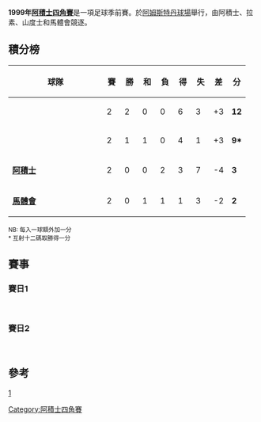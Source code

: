 {{noteTA
|G1=Football
|G2=意甲
|G3=南美球會
|G4=荷蘭足球聯賽
|G5=laliga
|G6=People
|1=zh-hans:西蒙尼·因扎吉;zh-hant:西蒙尼·因扎吉;zh-hk:施蒙尼·恩沙基;zh-tw:西蒙尼·因扎吉;zh-mo:施蒙尼·恩沙基;
|2=zh-hans:阿伦·博克西奇;zh-hk:阿倫·波錫;zh-tw:阿倫·博克西奇;
|3=zh-hans:斯尼萨·米哈伊洛维奇;zh-hk:施尼沙·米赫洛域;zh-tw:斯尼薩·米哈伊洛維奇;
}}
'''1999年[[阿積士四角賽|阿積士四角賽]]'''是一項足球季前賽。於[[阿姆斯特丹球場|阿姆斯特丹球場]]舉行，由阿積士、拉素、山度士和馬體會競逐。

==積分榜==
{| class="wikitable" style="text-align: center;"
|-
!width="175"|球隊
!width="20"|賽
!width="20"|勝
!width="20"|和
!width="20"|負
!width="20"|得
!width="20"|失
!width="20"|差
!width="20"|分
|-
|align=left|{{flagicon|ITA}} '''{{fc|拉素}}'''
|2||2||0||0||6||3||+3||'''12'''
|-
|align=left|{{flagicon|BRA}} '''{{fc|山度士}}'''
|2||1||1||0||4||1||+3||'''9*'''
|-
|align=left|{{flagicon|NED}} '''[[阿積士|阿積士]]'''
|2||0||0||2||3||7||-4||'''3'''
|-
|align=left|{{flagicon|ESP}} '''[[馬體會|馬體會]]'''
|2||0||1||1||1||3||-2||'''2'''
|}
<small>NB: 每入一球額外加一分</small>
<br />
<small>* 互射十二碼取勝得一分</small>

==賽事==
===賽日1===
{{Football box
|date=1999-07-31
|time=
|team1={{fc|拉素}} {{flagicon|ITA}}
|score= 3 – 1
|report=
|team2={{flagicon|ESP}} [[馬體會|馬體會]]
|goals1=[[Fernando_Couto|Couto]] {{goal|10}}<br/>[[Attilio_Lombardo|Lombardo]] {{goal|50}}<br/>[[西蒙尼·因扎吉|-{zh-hans:因扎吉;zh-hant:因扎吉;zh-hk:恩沙基;zh-tw:因扎吉;zh-mo:恩沙基;}-]] {{goal|90}}
|goals2=[[José_Juan_Luque|Luque]] {{goal|16}}
|stadium= [[阿姆斯特丹球場|阿姆斯特丹球場]], [[阿姆斯特丹|阿姆斯特丹]]
|attendance=
|referee=
|}}
<br />
{{Football box
|date=1999-07-31
|time=
|team1=[[阿積士|阿積士]] {{flagicon|NED}}
|score= 1 – 4
|report=
|team2={{flagicon|BRA}} {{fc|山度士}}
|goals1=[[Shota_Arveladze|Arveladze]] {{goal|71}}
|goals2=[[Aílton_de_Oliveira_Modesto|Ailton]]{{goal|11}}<br/>[[Dodô|Dodô]] {{goal|13||52}}<br/>[[Valdir_de_Moraes_Filho|Valdir]] {{goal|80}}
|stadium=[[阿姆斯特丹球場|阿姆斯特丹球場]], [[阿姆斯特丹|阿姆斯特丹]]
|attendance=
|referee=
|}}

===賽日2===
{{Football box
|date=1999-08-01
|time=
|team1=[[馬體會|馬體會]] {{flagicon|ESP}}
|score= 0 – 0
|report=
|team2={{flagicon|BRA}} {{fc|山度士}}
|goals1=
|goals2=
|stadium= [[阿姆斯特丹球場|阿姆斯特丹球場]], [[阿姆斯特丹|阿姆斯特丹]]
|attendance=
|referee=
|penalties1=
|penaltyscore=4 – 5
|penalties2=
}}
<br />
{{Football box
|date=1999-08-01
|time=
|team1=[[阿積士|阿積士]] {{flagicon|NED}}
|score= 2 – 3
|report=
|team2={{flagicon|ITA}} {{fc|拉素}}
|goals1=[[Richard_Knopper|Knopper]] {{goal|40||71}}
|goals2=[[阿伦·博克西奇|-{zh-hans:博克西奇;zh-hk:波錫;zh-tw:博克西奇;}-]] {{goal|15}}<br/>[[施尼沙·米赫洛域|-{zh-hans:米哈伊洛维奇;zh-hk:米赫洛域;zh-tw:米哈伊洛維奇;}-]] {{goal|20|pen.}}<br/>[[Kennet_Andersson|Andersson]] {{goal|60}}
|stadium=[[阿姆斯特丹球場|阿姆斯特丹球場]], [[阿姆斯特丹|阿姆斯特丹]]
|attendance=
|referee=
}}

==參考==
[http://www.rsssf.com/tablesa/阿姆斯特丹.html#99]{{dead link|date=十一月 2017 |bot=InternetArchiveBot }}

[[Category:阿積士四角賽|Category:阿積士四角賽]]
